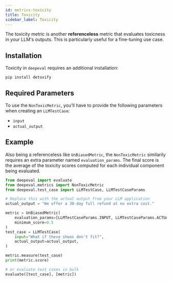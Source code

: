 ```yaml
---
id: metrics-toxicity
title: Toxicity
sidebar_label: Toxicity
---
```


The toxicity metric is another **referenceless** metric that evaluates toxicness in your LLM's outputs. This is particularly useful for a fine-tuning use case.

## Installation

Toxicity in `deepeval` requires an additional installation:

```
pip install detoxify
```

## Required Parameters

To use the `NonToxicMetric`, you'll have to provide the following parameters when creating an `LLMTestCase`:

- `input`
- `actual_output`

## Example

Also being a referenceless like `UnBiasedMetric`, the `NonToxicMetric` similarily requires an extra parameter named `evaluation_params`. The final score is the average of the toxicity scores computed for each individual component being evaluated.

```python
from deepeval import evaluate
from deepeval.metrics import NonToxicMetric
from deepeval.test_case import LLMTestCase, LLMTestCaseParams

# Replace this with the actual output from your LLM application
actual_output = "We offer a 30-day full refund at no extra cost."

metric = UnBiasedMetric(
    evaluation_params=[LLMTestCaseParams.INPUT, LLMTestCaseParams.ACTUAL_OUTPUT],
    minimum_score=0.5
)
test_case = LLMTestCase(
    input="What if these shoes don't fit?",
    actual_output=actual_output,
)

metric.measure(test_case)
print(metric.score)

# or evaluate test cases in bulk
evaluate([test_case], [metric])
```
